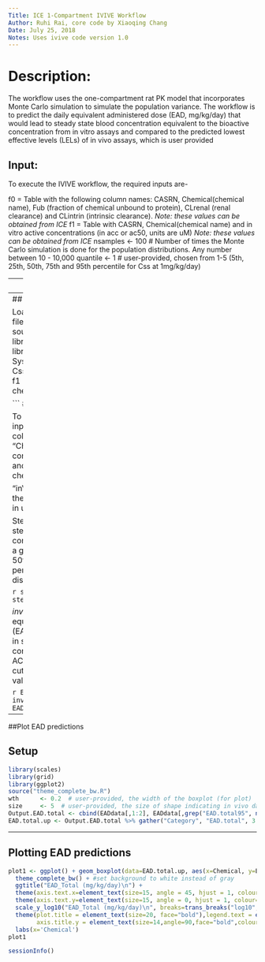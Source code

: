 ```yaml
---
Title: ICE 1-Compartment IVIVE Workflow
Author: Ruhi Rai, core code by Xiaoqing Chang
Date: July 25, 2018
Notes: Uses ivive code version 1.0
---
```

# Description: 
The workflow uses the one-compartment rat PK model that incorporates Monte Carlo simulation to simulate the population variance. The workflow is to predict the daily equivalent administered dose (EAD, mg/kg/day) that would lead to steady state blood concentration equivalent to the bioactive concentration from in vitro assays and compared to the predicted lowest effective levels (LELs) of in vivo assays, which is user provided

## Input: 

To execute the IVIVE workflow, the required inputs are-

f0 = Table with the following column names: CASRN, Chemical(chemical name), Fub (fraction of chemical unbound to protein), CLrenal (renal clearance) and CLintrin (intrinsic clearance). 
*Note: these values can be obtained from ICE*
f1 = Table with CASRN, Chemical(chemical name) and in vitro active concentrations (in acc or ac50, units are uM)
*Note: these values can be obtained from ICE*
nsamples <- 100 # Number of times the Monte Carlo simulation is done for the population distributions. Any number between 10 - 10,000
quantile  <- 1 # user-provided, chosen from 1-5 (5th, 25th, 50th, 75th and 95th percentile for Css at 1mg/kg/day)

----
## Output: 

The outputs of the workflow are the EAD estimates from in vitro assays with or without in vivo fu adjustment. 


# R packages required for executing code stringr, dplyr, tidyr, scales, grid, ggplot2 #
# warnings may appear if the packages and their dependencies are not loaded in the enviornment. If stringi pacakage is not installed along with stringr, str_c function will not execute and print error messages.
---
## Setup

Load required libraries and input files/values.
```r
source("IVIVE_V15292018rr.R")
library(stringr)
library(dplyr)
library(tidyr)
date.string <-Sys.Date()
f0 <- '\\Input data for Css_rat32_0.25kg (5 chem).txt' 
f1 <- '\\In vitro assay data (5 chem).txt'
nsamples <- 300 

```
## Executing the workflow

To run the workflow load the input files. Note the first 2 columns must be "CASRN" and "Chemical", respecitively
"A" contains clearance information and information about the chemicals
```r
A <- read.table(str_c(getwd(),  f0), sep = "\t", header = TRUE)
A
```

"inVitro" contains information on the assays, either ACC or AC50 in uM units 
```r
inVitro <- read.table(str_c(getwd(),  f1), sep = "\t", header = TRUE)
inVitro
```

Steady State function predicts steady state blood concentration at 1mg/kg/day at a given *quantile*. In this case it is 50th percentile and 95th percentile of a population distribution


```r
sstdata <- steadyState(A,inVitro)
sstdata
```

*invitroacc* function predicts equivalent administered dose (EAD) in mg/kg/day that results in steady state blood concentration equal to the given ACC (active concentration at cutoff, in uM) value. AC50 values can also be used.

```r
EADdata <- invitroacc(sstdata, inVitro)
EADdata
```
---
##Plot EAD predictions 

## Setup
```r
library(scales)
library(grid)
library(ggplot2)
source("theme_complete_bw.R")
wth      <- 0.2  # user-provided, the width of the boxplot (for plot)
size     <- 5  # user-provided, the size of shape indicating in vivo data points (for plot)
Output.EAD.total <- cbind(EADdata[,1:2], EADdata[,grep("EAD.total95", names(EADdata),value=TRUE)])
EAD.total.up <- Output.EAD.total %>% gather("Category", "EAD.total", 3:5)
```
---
## Plotting EAD predictions

```r
plot1 <- ggplot() + geom_boxplot(data=EAD.total.up, aes(x=Chemical, y=EAD.total),colour = "darkgreen",outlier.colour = "NA", outlier.shape = 16, width=wth) +
  theme_complete_bw() + #set background to white instead of gray
  ggtitle("EAD_Total (mg/kg/day)\n") +
  theme(axis.text.x=element_text(size=15, angle = 45, hjust = 1, colour="black")) +
  theme(axis.text.y=element_text(size=15, angle = 0, hjust = 1, colour="black")) +
  scale_y_log10("EAD_Total (mg/kg/day)\n", breaks=trans_breaks("log10", function(x) 10 ^ x)(c(1e-6, 1000000))) +
  theme(plot.title = element_text(size=20, face="bold"),legend.text = element_text(size = 16), axis.title.x = element_text(size=16,angle=0,face="bold",colour="black"),
        axis.title.y = element_text(size=14,angle=90,face="bold",colour="black"))  +
  labs(x='Chemical')
plot1
```

```r
sessionInfo()
```

